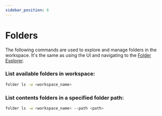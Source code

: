 ```yaml
---
sidebar_position: 6
---
```


# Folders
The following commands are used to explore and manage folders in the workspace. 
It's the same as using the UI and navigating to the [Folder Explorer](../tutorial-basics/folders#folder-explorer).

### List available folders in workspace:
```bash
folder ls -w <workspace_name>
```

### List contents folders in a specified folder path:
```bash
folder ls -w <workspace_name> --path <path>
```